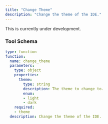 ```yaml
---
title: "Change Theme"
description: "Change the theme of the IDE."
---
```


<Warning>This is currently under development.</Warning>

### Tool Schema

```yaml
type: function
function:
  name: change_theme
  parameters:
    type: object
    properties:
      theme:
        type: string
        description: The theme to change to.
        enum:
        - light
        - dark
    required:
    - theme
  description: Change the theme of the IDE.
```